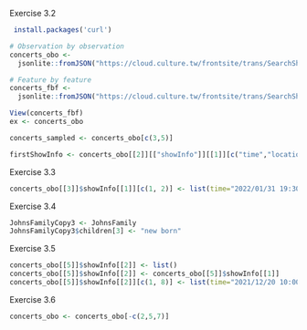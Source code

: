 Exercise 3.2
```r
 install.packages('curl')

# Observation by observation
concerts_obo <-
  jsonlite::fromJSON("https://cloud.culture.tw/frontsite/trans/SearchShowAction.do?method=doFindTypeJ&category=17", simplifyDataFrame = F)

# Feature by feature
concerts_fbf <-
  jsonlite::fromJSON("https://cloud.culture.tw/frontsite/trans/SearchShowAction.do?method=doFindTypeJ&category=17", simplifyDataFrame = T)

View(concerts_fbf)
ex <- concerts_obo

concerts_sampled <- concerts_obo[c(3,5)] 

firstShowInfo <- concerts_obo[[2]][["showInfo"]][[1]][c("time","location")]
```

Exercise 3.3
```r
concerts_obo[[3]]$showInfo[[1]][c(1, 2)] <- list(time="2022/01/31 19:30:00", location="Taichung Opera House" )
```

Exercise 3.4
```r
JohnsFamilyCopy3 <- JohnsFamily
JohnsFamilyCopy3$children[3] <- "new born"
```

Exercise 3.5
```r
concerts_obo[[5]]$showInfo[[2]] <- list()
concerts_obo[[5]]$showInfo[[2]] <- concerts_obo[[5]]$showInfo[[1]]
concerts_obo[[5]]$showInfo[[2]][c(1, 8)] <- list(time="2021/12/20 10:00:00", endTime="2021/12/21 22:00:00")
```

Exercise 3.6
```r
concerts_obo <- concerts_obo[-c(2,5,7)]
```

